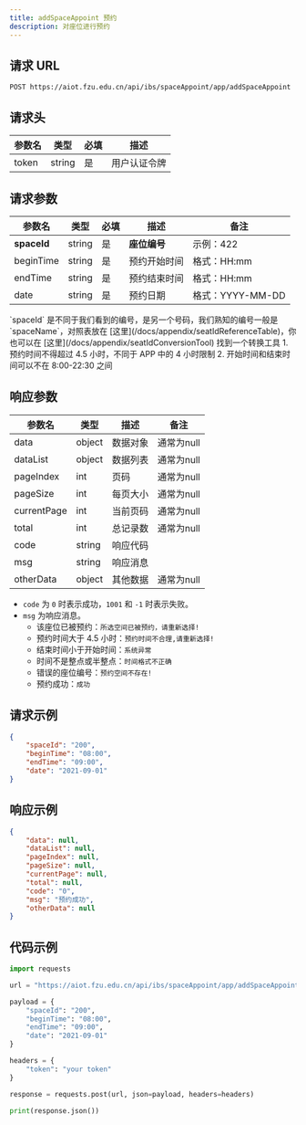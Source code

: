 ```yaml
---
title: addSpaceAppoint 预约
description: 对座位进行预约
---
```


## 请求 URL

```http
POST https://aiot.fzu.edu.cn/api/ibs/spaceAppoint/app/addSpaceAppoint
```

## 请求头

| 参数名 | 类型   | 必填 | 描述         |
| ------ | ------ | ---- | ------------ |
| token  | string | 是   | 用户认证令牌 |

## 请求参数

| 参数名    | 类型   | 必填 | 描述         | 备注             |
| --------- | ------ | ---- | ------------ | ---------------- |
| **spaceId**   | string | 是   | **座位编号**       | 示例：422        |
| beginTime | string | 是   | 预约开始时间 | 格式：HH:mm      |
| endTime   | string | 是   | 预约结束时间 | 格式：HH:mm      |
| date      | string | 是   | 预约日期     | 格式：YYYY-MM-DD |

<Note type="warning" title="Warning">
`spaceId` 是不同于我们看到的编号，是另一个号码，我们熟知的编号一般是 `spaceName`，对照表放在 [这里](/docs/appendix/seatIdReferenceTable)，你也可以在 [这里](/docs/appendix/seatIdConversionTool) 找到一个转换工具
</Note>


<Note type="note" title="Note">
1. 预约时间不得超过 4.5 小时，不同于 APP 中的 4 小时限制
2. 开始时间和结束时间可以不在 8:00-22:30 之间
</Note>

## 响应参数

| 参数名      | 类型   | 描述                   | 备注                   |
| ----------- | ------ | ---------------------- | ---------------------- |
| data        | object | 数据对象 |  通常为null |
| dataList    | object | 数据列表 | 通常为null |
| pageIndex   | int    | 页码 | 通常为null |
| pageSize    | int    | 每页大小 | 通常为null |
| currentPage | int    | 当前页码 | 通常为null |
| total       | int    | 总记录数 | 通常为null |
| code        | string | 响应代码 |  |
| msg         | string | 响应消息 |  |
| otherData   | object | 其他数据 | 通常为null |

- `code` 为 `0` 时表示成功，`1001` 和 `-1` 时表示失败。
- `msg` 为响应消息。
    - 该座位已被预约：`所选空间已被预约，请重新选择!`
    - 预约时间大于 4.5 小时：`预约时间不合理,请重新选择!`
    - 结束时间小于开始时间：`系统异常`
    - 时间不是整点或半整点：`时间格式不正确`
    - 错误的座位编号：`预约空间不存在!`
    - 预约成功：`成功`


## 请求示例

```json
{
    "spaceId": "200",
    "beginTime": "08:00",
    "endTime": "09:00",
    "date": "2021-09-01"
}
```

## 响应示例

```json
{
    "data": null,
    "dataList": null,
    "pageIndex": null,
    "pageSize": null,
    "currentPage": null,
    "total": null,
    "code": "0",
    "msg": "预约成功",
    "otherData": null
}
```

## 代码示例

```python
import requests

url = "https://aiot.fzu.edu.cn/api/ibs/spaceAppoint/app/addSpaceAppoint"

payload = {
    "spaceId": "200",
    "beginTime": "08:00",
    "endTime": "09:00",
    "date": "2021-09-01"
}

headers = {
    "token": "your token"
}

response = requests.post(url, json=payload, headers=headers)

print(response.json())
```